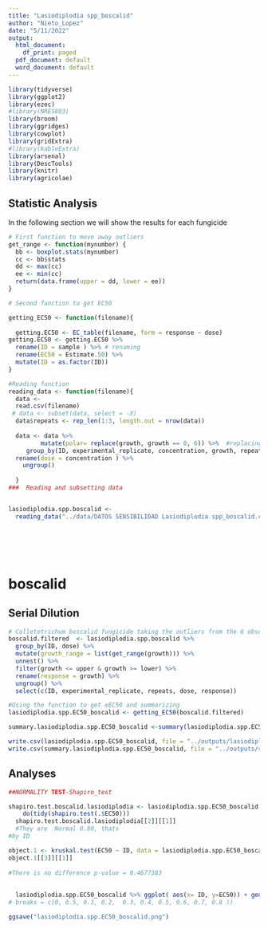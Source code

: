 ```yaml
---
title: "Lasiodiplodia spp_boscalid"
author: "Nieto_Lopez"
date: "5/11/2022"
output:
  html_document:
    df_print: paged
  pdf_document: default
  word_document: default
---
```


```r
library(tidyverse)
library(ggplot2)
library(ezec)
#library(NRES803)
library(broom)
library(ggridges)
library(cowplot)
library(gridExtra)
#library(kableExtra)
library(arsenal)
library(DescTools)
library(knitr)
library(agricolae)
```


##  Statistic Analysis 


In the following section we will show the results for each fungicide


```r
# First function to move away outliers
get_range <- function(mynumber) {
  bb <- boxplot.stats(mynumber)
  cc <- bb$stats
  dd <- max(cc)
  ee <- min(cc)
  return(data.frame(upper = dd, lower = ee))
}

# Second function to get EC50

getting_EC50 <- function(filename){
  
  getting.EC50 <- EC_table(filename, form = response ~ dose)
getting.EC50 <- getting.EC50 %>% 
  rename(ID = sample ) %>% # renaming
  rename(EC50 = Estimate.50) %>%
  mutate(ID = as.factor(ID))
}

```


```r
#Reading function
reading_data <- function(filename){
  data <-
  read.csv(filename)
 # data <- subset(data, select = -X)
  data$repeats <- rep_len(1:3, length.out = nrow(data))
  
  data <- data %>%
         mutate(polar= replace(growth, growth == 0, 6)) %>%  #replacing 0 cm growth for the size of plug that is 0.6
     group_by(ID, experimental_replicate, concentration, growth, repeats) %>%
  rename(dose = concentration ) %>% 
    ungroup()
  
  }
###  Reading and subsetting data


lasiodiplodia.spp.boscalid <-
  reading_data("../data/DATOS SENSIBILIDAD Lasiodiplodia spp_boscalid.csv")




 
```
# boscalid
##  Serial Dilution
```r
# Colletotrichum boscalid fungicide taking the outliers from the 6 observations of each one USING THE FUCTION
boscalid.filtered  <- lasiodiplodia.spp.boscalid %>%
  group_by(ID, dose) %>%
  mutate(growth_range = list(get_range(growth))) %>%
  unnest() %>%
  filter(growth <= upper & growth >= lower) %>%
  rename(response = growth) %>%
  ungroup() %>%
  select(c(ID, experimental_replicate, repeats, dose, response))

#Using the function to get eEC50 and summarizing
lasiodiplodia.spp.EC50_boscalid <- getting_EC50(boscalid.filtered) 

summary.lasiodiplodia.spp.EC50_boscalid <-summary(lasiodiplodia.spp.EC50_boscalid)

write.csv(lasiodiplodia.spp.EC50_boscalid, file = "../outputs/lasiodiplodia.spp.EC50_boscalid.csv")
write.csv(summary.lasiodiplodia.spp.EC50_boscalid, file = "../outputs/summary.lasiodiplodia.spp.EC50_boscalid.csv")
```

## Analyses 
```r
##NORMALITY TEST-Shapiro_test

shapiro.test.boscalid.lasiodiplodia <- lasiodiplodia.spp.EC50_boscalid %>%
    do(tidy(shapiro.test(.$EC50)))
  shapiro.test.boscalid.lasiodiplodia[[2]][[1]]
  #They are  Normal 0.80, thats 
#by ID

object.1 <- kruskal.test(EC50 ~ ID, data = lasiodiplodia.spp.EC50_boscalid)
object.1[[3]][[1]]
  
#There is no difference p-value = 0.4677383
  
  
  lasiodiplodia.spp.EC50_boscalid %>% ggplot( aes(x= ID, y=EC50)) + geom_point() #+ expand_limits( y = c(0, 0.77)) +scale_y_continuous(
# breaks = c(0, 0.5, 0.1, 0.2,  0.3, 0.4, 0.5, 0.6, 0.7, 0.8 ))

ggsave("lasiodiplodia.spp.EC50_boscalid.png")
  


```
